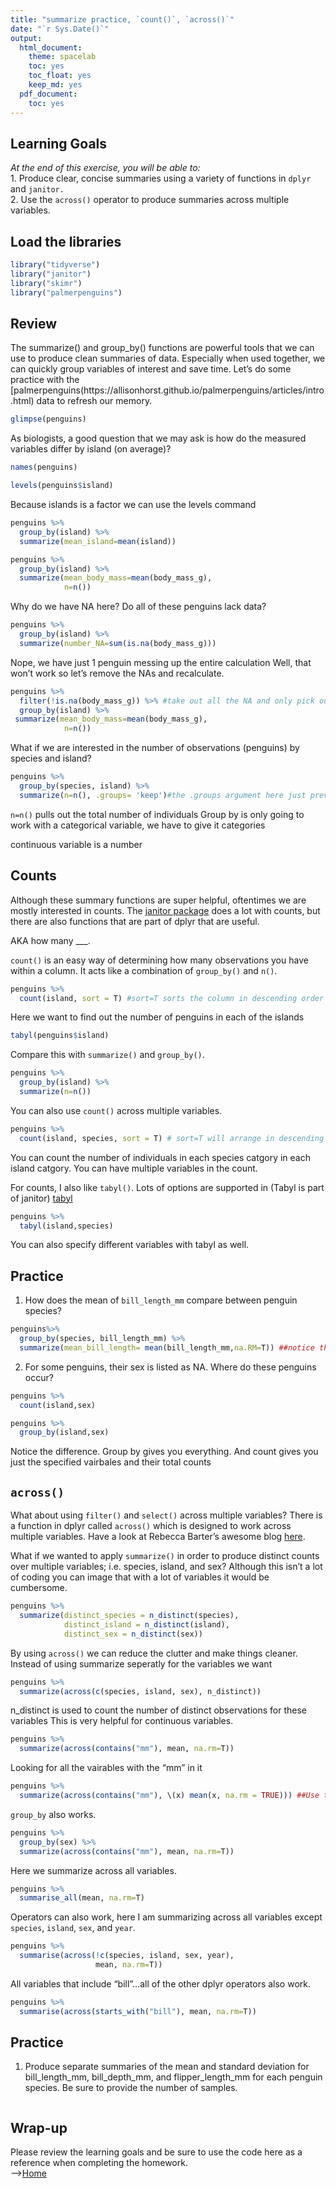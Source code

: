 ```yaml
---
title: "summarize practice, `count()`, `across()`"
date: "`r Sys.Date()`"
output:
  html_document: 
    theme: spacelab
    toc: yes
    toc_float: yes
    keep_md: yes
  pdf_document:
    toc: yes
---
```


## Learning Goals
*At the end of this exercise, you will be able to:*    
1. Produce clear, concise summaries using a variety of functions in `dplyr` and `janitor.`  
2. Use the `across()` operator to produce summaries across multiple variables.  

## Load the libraries
```r
library("tidyverse")
library("janitor")
library("skimr")
library("palmerpenguins")
```

## Review
The summarize() and group_by() functions are powerful tools that we can use to produce clean summaries of data. Especially when used together, we can quickly group variables of interest and save time. Let's do some practice with the [palmerpenguins(https://allisonhorst.github.io/palmerpenguins/articles/intro.html) data to refresh our memory.
```r
glimpse(penguins)
```

As biologists, a good question that we may ask is how do the measured variables differ by island (on average)?
```r
names(penguins)
```
```r
levels(penguins$island)
```
Because islands is a factor we can use the levels command

```r
penguins %>% 
  group_by(island) %>% 
  summarize(mean_island=mean(island))
```

```r
penguins %>% 
  group_by(island) %>% 
  summarize(mean_body_mass=mean(body_mass_g),
            n=n())
```

Why do we have NA here? Do all of these penguins lack data?
```r
penguins %>% 
  group_by(island) %>% 
  summarize(number_NA=sum(is.na(body_mass_g)))
```

Nope, we have just 1 penguin messing up the entire calculation 
Well, that won't work so let's remove the NAs and recalculate.
```r
penguins %>% 
  filter(!is.na(body_mass_g)) %>% #take out all the NA and only pick out the things with values. AKA pull out all the observations with a number and leave the NAs behind 
  group_by(island) %>% 
 summarize(mean_body_mass=mean(body_mass_g),
            n=n())
```

What if we are interested in the number of observations (penguins) by species and island?
```r
penguins %>% 
  group_by(species, island) %>% 
  summarize(n=n(), .groups= 'keep')#the .groups argument here just prevents a warning message
```
`n=n()` pulls out the total number of individuals
Group by is only going to work with a categorical variable, we have to give it categories 

continuous variable is a number 


## Counts
Although these summary functions are super helpful, oftentimes we are mostly interested in counts. The [janitor package](https://garthtarr.github.io/meatR/janitor.html) does a lot with counts, but there are also functions that are part of dplyr that are useful.  

AKA how many ___. 

`count()` is an easy way of determining how many observations you have within a column. It acts like a combination of `group_by()` and `n()`.
```r
penguins %>% 
  count(island, sort = T) #sort=T sorts the column in descending order
```
Here we want to find out the number of penguins in each of the islands 

```r
tabyl(penguins$island)
```


Compare this with `summarize()` and `group_by()`.
```r
penguins %>% 
  group_by(island) %>% 
  summarize(n=n())
```

You can also use `count()` across multiple variables.
```r
penguins %>% 
  count(island, species, sort = T) # sort=T will arrange in descending order
```
You can count the number of individuals in each species catgory in each island catgory. You can have multiple variables in the count. 

For counts, I also like `tabyl()`. Lots of options are supported in (Tabyl is part of janitor)  [tabyl](https://cran.r-project.org/web/packages/janitor/vignettes/tabyls.html)
```r
penguins %>% 
  tabyl(island,species)
```
You can also specify different variables with tabyl as well. 

## Practice
1. How does the mean of `bill_length_mm` compare between penguin species?
```r
penguins%>% 
  group_by(species, bill_length_mm) %>% 
  summarize(mean_bill_length= mean(bill_length_mm,na.RM=T)) ##notice that the na.Rm=T is inside the command taking the mean because this is specifically where we want to remove the NA from for the calculations we want to do 
```

2. For some penguins, their sex is listed as NA. Where do these penguins occur?
```r
penguins %>% 
  count(island,sex)
```
```r
penguins %>% 
  group_by(island,sex)
```
Notice the difference. Group by gives you everything. And count gives you just the specified vairbales and their total counts

## `across()`
What about using `filter()` and `select()` across multiple variables? There is a function in dplyr called `across()` which is designed to work across multiple variables. Have a look at Rebecca Barter's awesome blog [here](http://www.rebeccabarter.com/blog/2020-07-09-across/).    

What if we wanted to apply `summarize()` in order to produce distinct counts over multiple variables; i.e. species, island, and sex? Although this isn't a lot of coding you can image that with a lot of variables it would be cumbersome.
```r
penguins %>%
  summarize(distinct_species = n_distinct(species),
            distinct_island = n_distinct(island),
            distinct_sex = n_distinct(sex))
```

By using `across()` we can reduce the clutter and make things cleaner. Instead of using summarize seperatly for the variables we want 
```r
penguins %>%
  summarize(across(c(species, island, sex), n_distinct))
```
n_distinct is used to count the number of distinct observations for these variables 
This is very helpful for continuous variables.
```r
penguins %>%
  summarize(across(contains("mm"), mean, na.rm=T))
```
Looking for all the vairables with the "mm" in it 

```r
penguins %>%
  summarize(across(contains("mm"), \(x) mean(x, na.rm = TRUE))) ##Use this to correct the error R may give (the \(x)) thingy 
```

`group_by` also works.
```r
penguins %>%
  group_by(sex) %>% 
  summarize(across(contains("mm"), mean, na.rm=T))
```

Here we summarize across all variables.
```r
penguins %>%
  summarise_all(mean, na.rm=T)
```

Operators can also work, here I am summarizing across all variables except `species`, `island`, `sex`, and `year`.
```r
penguins %>%
  summarise(across(!c(species, island, sex, year), 
                   mean, na.rm=T))
```

All variables that include "bill"...all of the other dplyr operators also work.
```r
penguins %>%
  summarise(across(starts_with("bill"), mean, na.rm=T))
```

## Practice
1. Produce separate summaries of the mean and standard deviation for bill_length_mm, bill_depth_mm, and flipper_length_mm for each penguin species. Be sure to provide the number of samples.  
```r

```

## Wrap-up  

Please review the learning goals and be sure to use the code here as a reference when completing the homework.  
-->[Home](https://jmledford3115.github.io/datascibiol/)